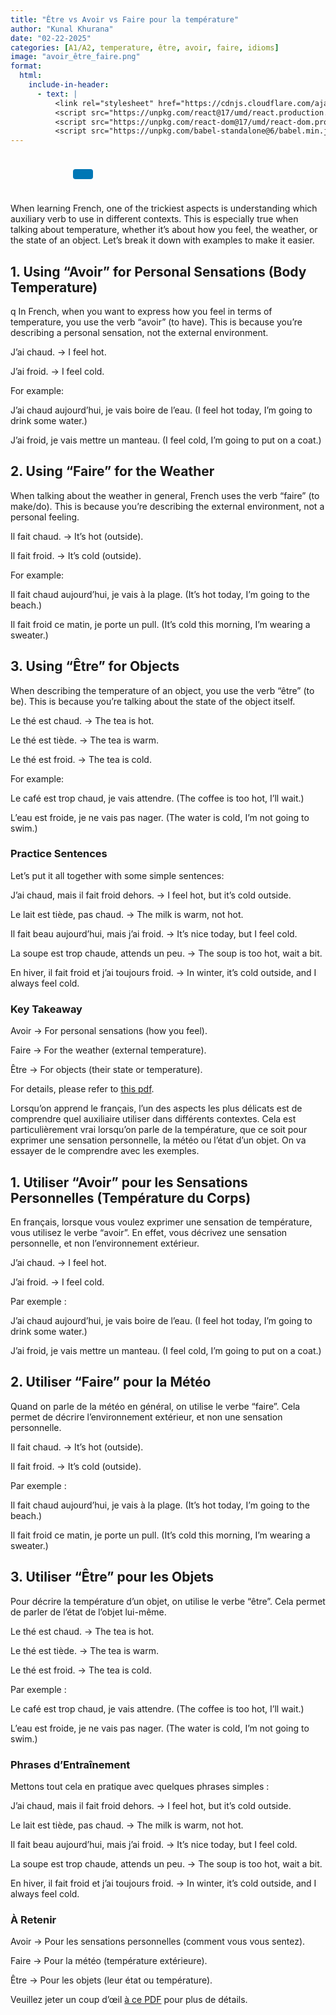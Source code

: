 ```yaml
---
title: "Être vs Avoir vs Faire pour la température"
author: "Kunal Khurana"
date: "02-22-2025"
categories: [A1/A2, temperature, être, avoir, faire, idioms]
image: "avoir_être_faire.png"
format:
  html:
    include-in-header:
      - text: |
          <link rel="stylesheet" href="https://cdnjs.cloudflare.com/ajax/libs/font-awesome/6.0.0/css/all.min.css">
          <script src="https://unpkg.com/react@17/umd/react.production.min.js"></script>
          <script src="https://unpkg.com/react-dom@17/umd/react-dom.production.min.js"></script>
          <script src="https://unpkg.com/babel-standalone@6/babel.min.js"></script>
---
```


::: {style="text-align: left; padding: 10px;"}
<a href="mailto:frenchwithkunal@gmail.com" target="_blank" style="margin: 0 10px; color: #000;"><i class="fas fa-envelope fa-lg"></i></a> <a href="https://www.instagram.com/frenchwithkunal" target="_blank" style="margin: 0 10px; color: #E1306C;"><i class="fab fa-instagram fa-lg"></i></a> <a href="https://frenchwithkunal.ca" target="_blank" style="margin: 0 10px; color: #0077b5;"><i class="fas fa-globe fa-lg"></i></a> <a href="https://whatsapp.com/channel/0029Vb57n2e7dmegpjYpyi3V" target="_blank" style="margin: 0 10px; color: #25D366;"><i class="fab fa-whatsapp fa-lg"></i></a> <button onclick="copyLink()" style="background-color: #0077b5; color: white; padding: 8px 16px; border: none; border-radius: 4px; cursor: pointer; margin-left: 10px;"> <i class="fas fa-copy"></i> </button> [Link copied!]{#copy-message style="margin-left: 10px; color: green; display: none;"}
:::





<div id="react-root"></div>
 <script type="text/babel">
 const ProfilePage = () => {
  const { useState, useEffect } = React;
  const [redirectCounter, setRedirectCounter] = useState(4);
  const [isRedirecting, setIsRedirecting] = useState(false);

  const isFrench = document.documentElement.lang === "fr";

  const translations = {
    noAccess: isFrench 
      ? "Vous n'avez pas accès à cette page. Si vous pensez que vous avez accès, veuillez <a href='https://frenchwithkunal.ca/login.html'>vous connecter</a>."
      : "You don't have access to this page. If you think you have, kindly <a href='https://frenchwithkunal.ca/login.html'>login</a>.",
    subscribe: isFrench
      ? "Veuillez vous abonner pour obtenir l'accès."
      : "Please subscribe to gain access.",
    redirecting: isFrench
      ? `Redirection vers la page d'abonnement dans ${redirectCounter} secondes...`
      : `Redirecting to subscription page in ${redirectCounter} seconds...`
  };

  const refreshToken = async () => {
    const storedRefreshToken = localStorage.getItem("refreshToken");

    if (!storedRefreshToken) {
      window.location.href = "/login.html";
      return null;
    }

    try {
      const response = await fetch("https://frenchwithkunal-cdf6ea3f88ce.herokuapp.com/api/v1/auth/refresh-token", {
        method: "POST",
        headers: {
          "Content-Type": "application/json",
        },
        body: JSON.stringify({ refreshToken: storedRefreshToken }),
      });

      if (!response.ok) {
        localStorage.removeItem("accessToken");
        localStorage.removeItem("refreshToken");
        window.location.href = "/login.html";
        return null;
      }

      const data = await response.json();
      localStorage.setItem("accessToken", data.accessToken);
      return data.accessToken;
    } catch (error) {
      localStorage.removeItem("accessToken");
      localStorage.removeItem("refreshToken");
      window.location.href = "/login.html";
      return null;
    }
  };

  const fetchWithAuth = async (url, options = {}) => {
    let accessToken = localStorage.getItem("accessToken");

    options.headers = {
      ...options.headers,
      Authorization: `Bearer ${accessToken}`,
      "Content-Type": "application/json",
    };

    let response = await fetch(url, options);

    if (response.status === 401) {
      console.log("Access token expired, attempting to refresh...");

      // Refresh token
      accessToken = await refreshToken();

      if (!accessToken) return null;

      options.headers.Authorization = `Bearer ${accessToken}`;
      response = await fetch(url, options);
    }

    return response.json();
  };

  const showNoAccessMessage = () => {
    setIsRedirecting(true);
    
    const noAccessMessage = `
      <div style="text-align: center; padding: 20px;">
        <h2>${translations.noAccess}</h2>
        <p>${translations.subscribe}</p>
        <p>${translations.redirecting}</p>
      </div>
    `;
    document.body.innerHTML = noAccessMessage;
    
    // Start countdown and redirect
    const redirectInterval = setInterval(() => {
      setRedirectCounter((prev) => {
        const newCounter = prev - 1;
        if (newCounter <= 0) {
          clearInterval(redirectInterval);
          window.location.href = "https://frenchwithkunal.ca/payment.html";
        }
        
        // Update the countdown text
        const countdownElement = document.querySelector('p:last-child');
        if (countdownElement) {
          countdownElement.textContent = isFrench
            ? `Redirection vers la page d'abonnement dans ${newCounter} secondes...`
            : `Redirecting to subscription page in ${newCounter} seconds...`;
        }
        
        return newCounter;
      });
    }, 1000);
  };

  useEffect(() => {
    const storedToken = localStorage.getItem('accessToken');

    if(!storedToken) {
      showNoAccessMessage();
    } else {
      const fetchData = async() => {
        const data = await fetchWithAuth("https://frenchwithkunal-cdf6ea3f88ce.herokuapp.com/api/v1/auth/me", {
          method: "POST",
        });

        if (data && data.data && data.data.hasAccess) {
          console.log(data);
        } else {
          showNoAccessMessage();
        }
      };
      fetchData();
    }
  }, []);

  return (
    <div></div>
  );
};

ReactDOM.render(
  <ProfilePage />,
  document.getElementById('react-root')
);
 </script>

::: {.content-visible when-profile="english"}
When learning French, one of the trickiest aspects is understanding which auxiliary verb to use in different contexts. This is especially true when talking about temperature, whether it’s about how you feel, the weather, or the state of an object. Let’s break it down with examples to make it easier.

## 1. Using "Avoir" for Personal Sensations (Body Temperature)

q In French, when you want to express how you feel in terms of temperature, you use the verb "avoir" (to have). This is because you’re describing a personal sensation, not the external environment.

J’ai chaud. → I feel hot.

J’ai froid. → I feel cold.

For example:

J’ai chaud aujourd’hui, je vais boire de l’eau. (I feel hot today, I’m going to drink some water.)

J’ai froid, je vais mettre un manteau. (I feel cold, I’m going to put on a coat.)

## 2. Using "Faire" for the Weather

When talking about the weather in general, French uses the verb "faire" (to make/do). This is because you’re describing the external environment, not a personal feeling.

Il fait chaud. → It’s hot (outside).

Il fait froid. → It’s cold (outside).

For example:

Il fait chaud aujourd’hui, je vais à la plage. (It’s hot today, I’m going to the beach.)

Il fait froid ce matin, je porte un pull. (It’s cold this morning, I’m wearing a sweater.)

## 3. Using "Être" for Objects

When describing the temperature of an object, you use the verb "être" (to be). This is because you’re talking about the state of the object itself.

Le thé est chaud. → The tea is hot.

Le thé est tiède. → The tea is warm.

Le thé est froid. → The tea is cold.

For example:

Le café est trop chaud, je vais attendre. (The coffee is too hot, I’ll wait.)

L’eau est froide, je ne vais pas nager. (The water is cold, I’m not going to swim.)

### Practice Sentences

Let’s put it all together with some simple sentences:

J’ai chaud, mais il fait froid dehors. → I feel hot, but it’s cold outside.

Le lait est tiède, pas chaud. → The milk is warm, not hot.

Il fait beau aujourd’hui, mais j’ai froid. → It’s nice today, but I feel cold.

La soupe est trop chaude, attends un peu. → The soup is too hot, wait a bit.

En hiver, il fait froid et j’ai toujours froid. → In winter, it’s cold outside, and I always feel cold.

### Key Takeaway

Avoir → For personal sensations (how you feel).

Faire → For the weather (external temperature).

Être → For objects (their state or temperature).

For details, please refer to [this pdf](https://drive.google.com/file/d/114v5AgZ1CS4t7J8w5yhMabszFKL1XOvS/view?usp=drive_link).
:::

::: {.content-visible when-profile="french"}
Lorsqu’on apprend le français, l’un des aspects les plus délicats est de comprendre quel auxiliaire utiliser dans différents contextes. Cela est particulièrement vrai lorsqu’on parle de la température, que ce soit pour exprimer une sensation personnelle, la météo ou l’état d’un objet. On va essayer de le comprendre avec les exemples.

## 1. Utiliser "Avoir" pour les Sensations Personnelles (Température du Corps)

En français, lorsque vous voulez exprimer une sensation de température, vous utilisez le verbe "avoir". En effet, vous décrivez une sensation personnelle, et non l’environnement extérieur.

J’ai chaud. → I feel hot.

J’ai froid. → I feel cold.

Par exemple :

J’ai chaud aujourd’hui, je vais boire de l’eau. (I feel hot today, I’m going to drink some water.)

J’ai froid, je vais mettre un manteau. (I feel cold, I’m going to put on a coat.)

## 2. Utiliser "Faire" pour la Météo

Quand on parle de la météo en général, on utilise le verbe "faire". Cela permet de décrire l’environnement extérieur, et non une sensation personnelle.

Il fait chaud. → It’s hot (outside).

Il fait froid. → It’s cold (outside).

Par exemple :

Il fait chaud aujourd’hui, je vais à la plage. (It’s hot today, I’m going to the beach.)

Il fait froid ce matin, je porte un pull. (It’s cold this morning, I’m wearing a sweater.)

## 3. Utiliser "Être" pour les Objets

Pour décrire la température d’un objet, on utilise le verbe "être". Cela permet de parler de l’état de l’objet lui-même.

Le thé est chaud. → The tea is hot.

Le thé est tiède. → The tea is warm.

Le thé est froid. → The tea is cold.

Par exemple :

Le café est trop chaud, je vais attendre. (The coffee is too hot, I’ll wait.)

L’eau est froide, je ne vais pas nager. (The water is cold, I’m not going to swim.)

### Phrases d’Entraînement

Mettons tout cela en pratique avec quelques phrases simples :

J’ai chaud, mais il fait froid dehors. → I feel hot, but it’s cold outside.

Le lait est tiède, pas chaud. → The milk is warm, not hot.

Il fait beau aujourd’hui, mais j’ai froid. → It’s nice today, but I feel cold.

La soupe est trop chaude, attends un peu. → The soup is too hot, wait a bit.

En hiver, il fait froid et j’ai toujours froid. → In winter, it’s cold outside, and I always feel cold.

### À Retenir

Avoir → Pour les sensations personnelles (comment vous vous sentez).

Faire → Pour la météo (température extérieure).

Être → Pour les objets (leur état ou température).

Veuillez jeter un coup d'œil [à ce PDF](https://drive.google.com/file/d/114v5AgZ1CS4t7J8w5yhMabszFKL1XOvS/view?usp=drive_link) pour plus de détails.
:::